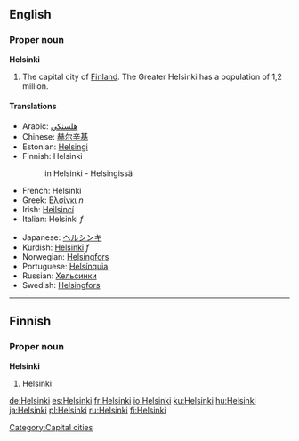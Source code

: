 {{wikipedia}}

==English==

===Proper noun===
'''Helsinki'''
#The capital city of [[Finland]]. The Greater Helsinki has a population of 1,2 million.

====Translations====
{{top}}
*Arabic: [[هلسنكي]]
*Chinese: [[赫尔辛基]]
*Estonian: [[Helsingi]]
*Finnish: Helsinki
*:in Helsinki - Helsingissä
*French: Helsinki
*Greek: [[Ελσίνκι]] ''n''
*Irish: [[Heilsincí]]
*Italian: Helsinki ''f''
{{mid}}
*Japanese: [[ヘルシンキ]]
*Kurdish: [[Helsinkî]] ''f''
*Norwegian: [[Helsingfors]]
*Portuguese: [[Helsínquia]]
*Russian: [[Хельсинки]]
*Swedish: [[Helsingfors]]
{{bottom}}

----
==Finnish==

===Proper noun===
'''Helsinki'''
# Helsinki

[[Category:Capital cities]]

[[de:Helsinki]]
[[es:Helsinki]]
[[fr:Helsinki]]
[[io:Helsinki]]
[[ku:Helsinki]]
[[hu:Helsinki]]
[[ja:Helsinki]]
[[pl:Helsinki]]
[[ru:Helsinki]]
[[fi:Helsinki]]